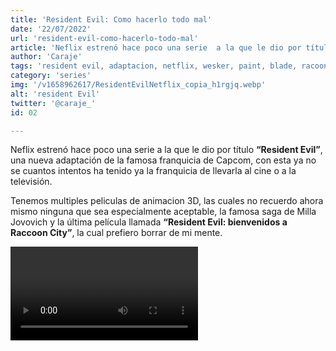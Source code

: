 ```yaml
---
title: 'Resident Evil: Como hacerlo todo mal'
date: '22/07/2022'
url: 'resident-evil-como-hacerlo-todo-mal' 
article: 'Neflix estrenó hace poco una serie  a la que le dio por título “Resident Evil”, una nueva adaptación de la famosa franquicia de Capcom'
author: 'Caraje'
tags: 'resident evil, adaptacion, netflix, wesker, paint, blade, racoon city,  '
category: 'series'
img: '/v1658962617/ResidentEvilNetflix_copia_h1rgjq.webp'
alt: 'resident Evil'
twitter: '@caraje_'
id: 02

---
```


Neflix estrenó hace poco una serie  a la que le dio por título **“Resident Evil”**, una nueva adaptación de la famosa franquicia de Capcom, con esta ya no se cuantos intentos ha tenido ya la franquicia de llevarla al cine o a la televisión.

Tenemos multiples peliculas de animacion 3D, las cuales no recuerdo ahora mismo ninguna que sea especialmente aceptable, la famosa saga de Milla Jovovich y la última película llamada **“Resident Evil: bienvenidos a Raccoon City”**, la cual prefiero borrar de mi mente. 

<Video episode='fMKVkfgREfo' />

No voy a mentir, mis esperanzas de ver alguna adaptación medianamente decente de la franquicia eran más bien escasas cuando me puse a ver la nueva serie de Netflix, y aun así ha superado todas mis expectativas y no para bien precisamente. 

La serie **nos plantea una especie de secuela a lo vivido en los juegos**, sabemos que algo ocurrió en Racoon City y esta acabó destruida y nadie en sabe que paso, más allá de la versión del gobierno y Umbrella, que ahora bajo un nuevo mando, ha construido una nueva ciudad llamada Nueva Racoon City, donde acaban de mudarse un señor al que llaman Albert Wesker, y sus dos hijas, esta ciudad es idílica, todos son perfectos, maravillosos y adoran a la maravillosa Umbrella.

Pero esto es una parte de la historia, también se nos cuenta una versión varios años posterior, que **sigue a una de las hijas de “Wesker” que se dedica a investigar a los “zeros”** para aprender a vivir con ellos, que puede salir mal verdad.

La historia en el futuro es tremendamente aburrida, no aporta nada, la **protagonista es insufrible e increíblemente estúpida**, básicamente su historia consiste en cuantas veces se puede tomar la decisión más absurda y equivocada y que ponga en peligro a la mayor cantidad de gente posible, curiosamente en teoría este personaje es de los más inteligentes y la mejor baza de la humanidad para salir adelante, buena suerte humanidad.

En el pasado, la historia mejora un poco, nos cuentan como Umbrella no es del todo trigo limpio y cómo podría verse implicada en ese “futuro” fin del mundo, el problema es su guión y sus personajes, todo está terriblemente mal contado, todo lo que hacen es ridículo.

Si has jugado a los juegos como es mi caso, sabrás la cantidad de puzzles algunos elaborados debes superar para poder continuar con la historia, en la serie al parecer para entrar en las divisiones más secretas de la empresa más importante y secreta del mundo, basta con llevar un audio de un señor en el móvil y se te abren literalmente todas las puertas, y ya esta, por que ni un tío de seguridad hay en todo el edificio, una vez dentro puedes hacer lo que quieras.

Pero bueno de alguna manera en la serie han logrado descubrir como usar Paint para hacer videollamadas por internet, mientras no tienes conexión 


<Imagen img='/v1658404724/resident-paint_tqy51w.webp' alt='Residente evil usando Paint' />


Dejando al lado simples gazapos, por ridículos que sean, el **problema son sus personajes**, si la Jade Wesker, es insufrible como adulto, siendo una adolescente de 14 años, te entran ganas de tirar el router por la ventana, típico personaje que se cree más inteligente que nadie, es rebelde por naturaleza y por alguna razón siempre está enfadada con todo el mundo, su padre, su hermana, el chico que le gusta, todo el mundo.

Su hermana es igual de insufrible, pero esta va de buena, es la que lucha por los derechos de los animales y positivista hasta lo insufrible, hasta que ocurre un pequeño acontecimiento en la serie que pasa a dar pereza solo verle la cara.

Sobre al que llaman Albert Wesker, **cualquier parecido con el Albert Wesker de Resident Evil es pura coincidencia**, y no lo digo por ser en negro en la serie, es literalmente, todo lo opuesto al de los juegos, buen padre, prepocupado por sus hijos, con valores morales y preocupado por el bien de la humanidad, eso si, tambien es estupido, aunque claro, el actor que lo interpreta se entero que la serie se basa en un juego, practicamente en las entrevistas de promocion.

Eso si, a media serie nos dan una explicacion de por que es asi, ademas tiene con el mejor crossover que podrás esperar en una serie, por alguna razón aparece un señor sospechosamente parecido a Blade en la serie, si el de marvel.

<Imagen img='/v1658404724/resident-blade_arxgmt.webp' alt='Albert Wesker es Blade' />



Me gustaría hablar mucho de esta serie pero es complicado si quiero cuidar los spoilers, aunque haría un gran favor si lo hiciera, es realmente curioso como esta serie ha logrado hacer que que mucha gente empiece a ver las peliculas de  Milla Jovovich como algo bueno para la franquicia, películas que en mi opinión personal, pese a ser pésimas adaptaciones, son muy divertidas de ver.


No se, ¿por que es tan difícil adaptar Resident evil al cine o la televisión?, los juegos cuentan con un universo tremendo para poder adaptar, pueden dar mucho juego, pero siguen haciendo versiones que no son dignas del cubo de la basura, pero no pierdo la esperanza, se que llegara un dia que adaptaran algo potable sobre la franquicia.
